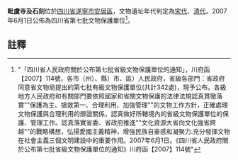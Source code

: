 {{msg:四川省文物保護單位
|名稱 = 毗盧寺及石刻
|編號 = 155
|圖片 = 
|級別 = S7
|分類 = 
|時代 = [[宋代|宋代]]、[[清代|清代]]
|地点 = [[四川省|四川省]][[遂寧市|遂寧市]][[安居區|安居區]]
|坐標 =
|登錄 = 2007年6月1日
}}
'''毗盧寺及石刻'''位於[[四川省|四川省]][[遂寧市|遂寧市]][[安居區|安居區]]，文物遺址年代判定為[[宋代|宋代]]、[[清代|清代]]。2007年6月1日公佈為四川省第七批文物保護單位<ref>"「四川省人民政府關於公布第七批省級文物保護單位的通知」，川府函【2007】114號，各市（州）、縣）市、區）人民政府，省級各部門：省政府同意省文物局提出的第七批有級文物保護單位(共計342處)，現予公布。各級地方人民政府和有關部門要依照國家和省關文物保護的法律法規認真貫徹落實""保護為主、搶救第一、合理利用、加強管理""的文物工作方針，正確處理文物保護與合理利用的辯證關係，認真做好所轄境內的省級文物保護單位的保護、管理工作。認真落實省委、省政府推進""文化資源大省向文化強省跨越""的戰略構想，弘揚愛國主義精神，增強民族自豪感和凝聚力.充分發揮文物在社會主義三個文明建設中的重要作用。2007年6月1日。《四川省人民政府關於公布第七批省級文物保護單位的通知》川府函【2007】114號"</ref>。
==註釋==
{{reflist}}
{{文物保護單位小作品}}
